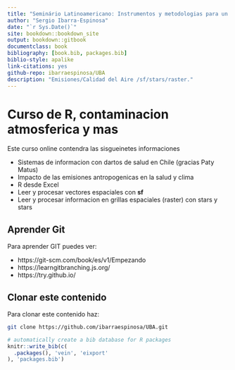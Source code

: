 ```yaml
--- 
title: "Seminário Latinoamericano: Instrumentos y metodologias para un observatório de Clima y su impacto en la salud humana "
author: "Sergio Ibarra-Espinosa"
date: "`r Sys.Date()`"
site: bookdown::bookdown_site
output: bookdown::gitbook
documentclass: book
bibliography: [book.bib, packages.bib]
biblio-style: apalike
link-citations: yes
github-repo: ibarraespinosa/UBA
description: "Emisiones/Calidad del Aire /sf/stars/raster."
---
```


# Curso de R, contaminacion atmosferica y mas {-}

Este curso online contendra las sisgueinetes informaciones

- Sistemas de informacion con dartos de salud en Chile (gracias Paty Matus)
- Impacto de las emisiones antropogenicas en la salud y clima
- R desde Excel
- Leer y procesar vectores espaciales con **sf**
- Leer y procesar informacion en grillas espaciales (raster) con stars y stars

## Aprender Git  {-}

Para aprender GIT puedes ver:

- https://git-scm.com/book/es/v1/Empezando
- https://learngitbranching.js.org/
- https://try.github.io/

## Clonar este contenido  {-}

Para clonar este contenido haz:

```bash
git clone https://github.com/ibarraespinosa/UBA.git
```


```r
# automatically create a bib database for R packages
knitr::write_bib(c(
  .packages(), 'vein', 'eixport'
), 'packages.bib')
```
